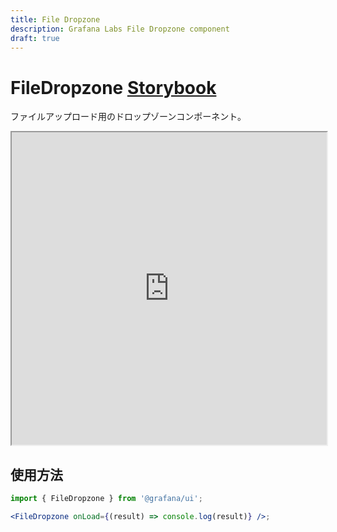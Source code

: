 ```yaml
---
title: File Dropzone
description: Grafana Labs File Dropzone component
draft: true
---
```


# FileDropzone <Badge text='draft' color='orange'></Badge> <a href='https://developers.grafana.com/ui/latest/index.html?path=/story/forms-filedropzone--basic' target='_blank' className='header-links'>Storybook <Icon name="external-link-alt"/> </a>

ファイルアップロード用のドロップゾーンコンポーネント。

<iframe
  src="https://developers.grafana.com/ui/latest/index.html?path=/story/forms-filedropzone--basic&full=1&shortcuts=false&singleStory=true"
  width="100%"
  height="500px"
></iframe>

## 使用方法

```jsx
import { FileDropzone } from '@grafana/ui';

<FileDropzone onLoad={(result) => console.log(result)} />;
```